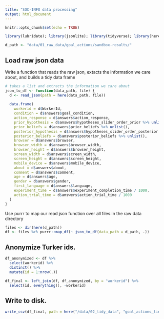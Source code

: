 ```yaml
---
title: "SOC-INFO data processing"
output: html_document
---
```


```r
knitr::opts_chunk$set(echo = TRUE)
```

```r
library(lubridate); library(jsonlite); library(tidyverse); library(here) 
```

```r
d_path <- "data/01_raw_data/goal_actions/sandbox-results/"
```

## Load raw json data

Write a function that reads the raw json, extacts the information we care about, and builds a tidy data frame

```r
# takes a list and extracts the information we care about
json_to_df <- function(data_path, file) {
  d <- read_json(path = here(data_path, file))
  
  data.frame(
    workerid = d$WorkerId, 
    condition = d$answers$goal_condition,
    action_response = d$answers$action_response,
    prior_hypothesis = d$answers$hypotheses_slider_order_prior %>% unlist(),
    prior_beliefs = d$answers$prior_beliefs %>% unlist(),
    posterior_hypothesis = d$answers$hypotheses_slider_order_posterior %>% unlist(),
    posterior_beliefs = d$answers$posterior_beliefs %>% unlist(),
    browser = d$answers$browser,
    browser_width = d$answers$browser_width,
    browser_height = d$answers$browser_height,
    screen_width = d$answers$screen_width,
    screen_height = d$answers$screen_height,
    mobile_device = d$answers$mobile_device,
    about = d$answers$about,
    comment = d$answers$comment,
    age = d$answers$age,
    gender = d$answers$gender,
    first_language = d$answers$language,
    experiment_time = d$answers$experiment_completion_time / 1000,
    action_trial_time = d$answers$action_trial_time / 1000
  )
}
```

Use purrr to map our read json function over all files in the raw data directory

```r
files <- dir(here(d_path))
df <- files %>% purrr::map_df(~ json_to_df(data_path = d_path, .)) 
```

## Anonymize Turker ids. 

```r
df_anonymized <- df %>% 
  select(workerid) %>% 
  distinct() %>% 
  mutate(id = 1:nrow(.)) 

df_final <- left_join(df, df_anonymized, by = "workerid") %>% 
  select(id, everything(), -workerid)
```

## Write to disk. 

```r
write_csv(df_final, path = here("/data/02_tidy_data", "goal_actions_tidy.csv"))
```

